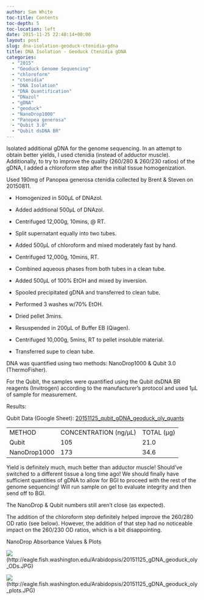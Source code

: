 ```yaml
---
author: Sam White
toc-title: Contents
toc-depth: 5
toc-location: left
date: 2015-11-25 22:48:14+00:00
layout: post
slug: dna-isolation-geoduck-ctenidia-gdna
title: DNA Isolation - Geoduck Ctenidia gDNA
categories:
  - "2015"
  - "Geoduck Genome Sequencing"
  - "chloroform"
  - "ctenidia"
  - "DNA Isolation"
  - "DNA Quantification"
  - "DNazol"
  - "gDNA"
  - "geoduck"
  - "NanoDrop1000"
  - "Panopea generosa"
  - "Qubit 3.0"
  - "Qubit dsDNA BR"
---
```


Isolated additional gDNA for the genome sequencing. In an attempt to obtain better yields, I used ctenidia (instead of adductor muscle). Additionally, to try to improve the quality (260/280 & 260/230 ratios) of the gDNA, I added a chloroform step after the initial tissue homogenization.

Used 190mg of Panopea generosa ctenidia collected by Brent & Steven on 20150811.




    
  * Homogenized in 500μL of DNAzol.

    
  * Added additional 500μL of DNAzol.

    
  * Centrifuged 12,000g, 10mins, @ RT.

    
  * Split supernatant equally into two tubes.

    
  * Added 500μL of chloroform and mixed moderately fast by hand.

    
  * Centrifuged 12,000g, 10mins, RT.

    
  * Combined aqueous phases from both tubes in a clean tube.

    
  * Added 500μL of 100% EtOH and mixed by inversion.

    
  * Spooled precipitated gDNA and transferred to clean tube.

    
  * Performed 3 washes w/70% EtOH.

    
  * Dried pellet 3mins.

    
  * Resuspended in 200μL of Buffer EB (Qiagen).

    
  * Centrifuged 10,000g, 5mins, RT to pellet insoluble material.

    
  * Transferred supe to clean tube.



DNA was quantified using two methods: NanoDrop1000 & Qubit 3.0 (ThermoFisher).

For the Qubit, the samples were quantified using the Qubit dsDNA BR reagents (Invitrogen) according to the manufacturer’s protocol and used 1μL of sample for measurement.

Results:

Qubit Data (Google Sheet): [20151125_qubit_gDNA_geoduck_oly_quants](https://docs.google.com/spreadsheets/d/1ML7lMB_To9GGNcRwemRQzfYgsQgGrckXINwxACfgKck/edit?usp=sharing)

<table >
<tbody >
<tr >

<td >METHOD
</td>

<td >CONCENTRATION (ng/μL)
</td>

<td >TOTAL (μg)
</td>
</tr>
<tr >

<td >Qubit
</td>

<td >105
</td>

<td >21.0
</td>
</tr>
<tr >

<td >NanoDrop1000
</td>

<td >173
</td>

<td >34.6
</td>
</tr>
</tbody>
</table>



Yield is definitely much, much better than adductor muscle! Should've switched to a different tissue a long time ago! We should finally have sufficient quantities of gDNA to allow for BGI to proceed with the rest of the genome sequencing! Will run sample on gel to evaluate integrity and then send off to BGI.

The NanoDrop & Qubit numbers still aren't close (as expected).

The addition of the chloroform step definitely helped improve the 260/280 OD ratio (see below). However, the addition of that step had no noticeable impact on the 260/230 OD ratios, which is a bit disappointing.



NanoDrop Absorbance Values & Plots



![](https://eagle.fish.washington.edu/Arabidopsis/20151125_gDNA_geoduck_oly_ODs.JPG)(http://eagle.fish.washington.edu/Arabidopsis/20151125_gDNA_geoduck_oly_ODs.JPG)

![](https://eagle.fish.washington.edu/Arabidopsis/20151125_gDNA_geoduck_oly_plots.JPG)(http://eagle.fish.washington.edu/Arabidopsis/20151125_gDNA_geoduck_oly_plots.JPG)
